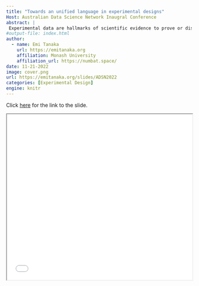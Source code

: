 ```yaml
---
title: "Towards an unified language in experimental designs"
Host: Australian Data Science Network Inaugral Conference 
abstract: |
 Experimental data are hallmarks of scientific evidence to prove or disprove theories or hypotheses. Multiple people with different expertise are typically involved in planning and executing experiments but rarely is the communication easy or seamless, especially across people from different domains, yet we predicate on the assumption that misapprehensions will be somehow sorted out. This assumption leaves the success of an experiment at the mercy of the interpersonal communication skills of people involved. Rather than leaving the success of an experiment to serendipity, I propose a novel framework to robustify the workflow of the construction of experimental designs that encourages users to deliberate on understanding the experimental structure. This framework, called "the grammar of experimental designs", considers an object oriented system to encapsulate the experimental structure in a cognitive programming approach. I demonstrate this approach using the R packages, edibble and deggust. 
#output-file: index.html
author:
  - name: Emi Tanaka
    url: https://emitanaka.org
    affiliation: Monash University
    affiliation_url: https://numbat.space/
date: 11-21-2022
image: cover.png
url: https://emitanaka.org/slides/ADSN2022
categories: [Experimental Design]
engine: knitr
---
```




Click [here](`r rmarkdown::metadata$url`) for the link to the slide. 

<iframe src="`r rmarkdown::metadata$url`" width="100%" height="450px"></iframe>
